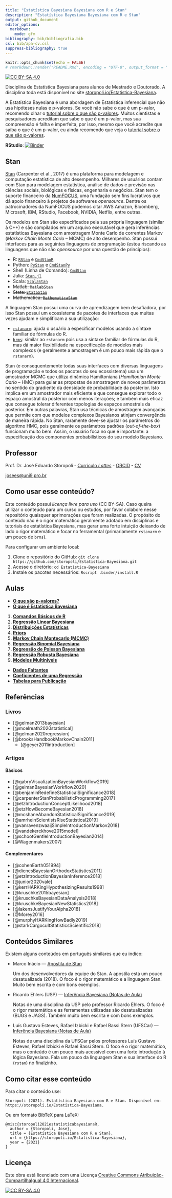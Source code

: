 ```yaml
---
title: "Estatística Bayesiana Bayesiana com R e Stan"
description: "Estatística Bayesiana Bayesiana com R e Stan"
output: github_document
editor_options:
  markdown:
    mode: gfm
bibliography: bib/bibliografia.bib
csl: bib/apa-cv.csl
suppress-bibliography: true
---
```


```r
knitr::opts_chunk$set(echo = FALSE)
# rmarkdown::render("README.Rmd", encoding = "UTF-8", output_format = "github_document")
```

[![CC BY-SA 4.0][cc-by-sa-shield]][cc-by-sa]

Disciplina de Estatística Bayesiana para alunos de Mestrado e Doutorado. A disciplina toda está disponível no site [storopoli.io/Estatistica-Bayesiana](https://storopoli.io/Estatistica-Bayesiana).

A Estatística Bayesiana é uma abordagem de Estatística inferencial que não usa hipóteses nulas e p-valores. Se você não sabe o que é um p-valor, recomendo olhar o [tutorial sobre o que são p-valores](https://storopoli.io/Estatistica-Bayesiana/pvalores.html). Muitos cientistas e pesquisadores acreditam que sabe o que é um p-valor, mas sua compreensão é falha e imperfeita, por isso, mesmo que você acredite que saiba o que é um p-valor, eu ainda recomendo que veja o [tutorial sobre o que são p-valores](https://storopoli.io/Estatistica-Bayesiana/pvalores.html).

**RStudio**: [![Binder](https://mybinder.org/badge_logo.svg)](https://mybinder.org/v2/gh/storopoli/Estatistica-Bayesiana/master?urlpath=rstudio)

## Stan

[Stan](https://mc-stan.org) (Carpenter et al., 2017) é uma plataforma para modelagem e computação estatística de alto desempenho. Milhares de usuários contam com Stan para modelagem estatística, análise de dados e previsão nas ciências sociais, biológicas e físicas, engenharia e negócios. Stan tem o suporte financeiro da [NumFOCUS](https://numfocus.org), uma fundação sem fins lucrativos que dá apoio financeiro à projetos de softwares *opensource*. Dentre os patrocinadores da NumFOCUS podemos citar AWS Amazon, Bloomberg, Microsoft, IBM, RStudio, Facebook, NVIDIA, Netflix, entre outras.

Os modelos em Stan são especificados pela sua própria linguagem (similar à C++) e são compilados em um arquivo executável que gera inferências estatísticas Bayesiana com amostragem Monte Carlo de correntes Markov (*Markov Chain Monte Carlo* -- MCMC) de alto desempenho. Stan possui interfaces para as seguintes linguagens de programação (estou riscando as linguagens que não são *opensource* por uma questão de princípios):

* R: [`RStan`](https://mc-stan.org/users/interfaces/rstan.html) e [`CmdStanR`](https://mc-stan.org/cmdstanr)
* Python: [`PyStan`](https://mc-stan.org/users/interfaces/pystan.html) e [`CmdStanPy`](https://cmdstanpy.readthedocs.io/en/latest/getting_started.html)
* Shell (Linha de Comando): [`CmdStan`](https://mc-stan.org/users/interfaces/cmdstan.html)
* Julia: [`Stan.jl`](https://mc-stan.org/users/interfaces/julia-stan.html)
* Scala: [`ScalaStan`](https://github.com/cibotech/ScalaStan)
* ~~Matlab: [`MatlabStan`](https://mc-stan.org/users/interfaces/matlab-stan.html)~~
* ~~Stata: [`StataStan`](https://mc-stan.org/users/interfaces/stata-stan.html)~~
* ~~Mathematica: [`MathematicaStan`](https://mc-stan.org/users/interfaces/mathematica-stan.html)~~

A linguagem Stan possui uma curva de aprendizagem bem desafiadora, por isso Stan possui um ecossistema de pacotes de interfaces que muitas vezes ajudam e simplificam a sua utilização:

* [`rstanarm`](https://github.com/paul-buerkner/brms): ajuda o usuário a especificar modelos usando a síntaxe familiar de fórmulas do R.
* [`brms`](http://mc-stan.org/rstanarm/): similar ao `rstanarm` pois usa a síntaxe familiar de fórmulas do R, mas dá maior flexibilidade na especificação de modelos mais complexos (e geralmente a amostragem é um pouco mais rápida que o `rstanarm`).

Stan (e consequentemente todas suas interfaces com diversas linguagens de programação e todos os pacotes do seu ecossistema) usa um amostrador MCMC que utiliza dinâmica Hamiltoniana (*Hamiltonian Monte Carlo* -- HMC) para guiar as propostas de amostragem de novos parâmetros no sentido do gradiente da densidade de probabilidade da posterior. Isto implica em um amostrador mais eficiente e que consegue explorar todo o espaço amostral da posterior com menos iterações; e também mais eficaz que consegue tolerar diferentes topologias de espaços amostrais da posterior. Em outras palavras, Stan usa técnicas de amostragem avançadas que permite com que modelos complexos Bayesianos atinjam convergência de maneira rápida. No Stan, raramente deve-se ajustar os parâmetros do algoritmo HMC, pois geralmente os parâmetros padrões (*out-of-the-box*) funcionam muito bem. Assim, o usuário foca no que é importante: a especificação dos componentes probabilísticos do seu modelo Bayesiano.

## Professor

Prof. Dr. José Eduardo Storopoli - [Currículo *Lattes*](http://lattes.cnpq.br/2281909649311607) - [ORCID](https://orcid.org/0000-0002-0559-5176) - [CV](https://storopoli.io)

[josees@uni9.pro.br](mailto:josees@uni9.pro.br)

## Como usar esse conteúdo?

Este conteúdo possui *licença livre para uso* (CC BY-SA). Caso queira utilizar o conteúdo para um curso ou estudos, por favor colabore nesse repositório quaisquer aprimorações que foram realizadas. O propósito do conteúdo não é o rigor matemático geralmente adotado em disciplinas e tutoriais de estatística Bayesiana, mas gerar uma forte intuição deixando de lado o rigor matemático e focar no ferramental (primariamente `rstanarm` e um pouco de `brms`).

Para configurar um ambiente local:

1. Clone o repositório do GitHub: `git clone https://github.com/storopoli/Estatistica-Bayesiana.git`
2. Acesse o diretório: `cd Estatistica-Bayesiana`
3. Instale os pacotes necessários: `Rscript .binder/install.R`

## Aulas

* [**O que são p-valores?**](https://storopoli.io/Estatistica-Bayesiana/pvalores.html)
* [**O que é Estatística Bayesiana**](https://storopoli.io/Estatistica-Bayesiana/0-Estatistica-Bayesiana.html)

1. [**Comandos Básicos de R**](https://storopoli.io/Estatistica-Bayesiana/1-Comandos_Basicos.html)
2. [**Regressão Linear Bayesiana**](https://storopoli.io/Estatistica-Bayesiana/2-Regressao_Linear.html)
3. [**Distribuições Estatísticas**](https://storopoli.io/Estatistica-Bayesiana/3-Distribuicoes_Estatisticas.html)
4. [**Priors**](https://storopoli.io/Estatistica-Bayesiana/4-Priors.html)
5. [**Markov Chain Montecarlo (MCMC)**](https://storopoli.io/Estatistica-Bayesiana/5-MCMC.html)
6. [**Regressão Binomial Bayesiana**](https://storopoli.io/Estatistica-Bayesiana/6-Regressao_Binomial.html)
7. [**Regressão de Poisson Bayesiana**](https://storopoli.io/Estatistica-Bayesiana/7-Regressao_Poisson.html)
8. [**Regressão Robusta Bayesiana**](https://storopoli.io/Estatistica-Bayesiana/8-Regressao_Robusta.html)
9. [**Modelos Multiníveis**](https://storopoli.io/Estatistica-Bayesiana/9-Regressao_Multinivel.html)

* [**Dados Faltantes**](https://storopoli.io/Estatistica-Bayesiana/aux-Dados_Faltantes.html)
* [**Coeficientes de uma Regressão**](https://storopoli.io/Estatistica-Bayesiana/aux-Regressao_Coeficientes.html)
* [**Tabelas para Publicação**](https://storopoli.io/Estatistica-Bayesiana/aux-Tabelas_para_Publicacao.html)

## Referências

### Livros

* [@gelman2013bayesian]
* [@mcelreath2020statistical]
* [@gelman2020regression]
* [@brooksHandbookMarkovChain2011]
  * [@geyer2011introduction]

### Artigos

#### Básicos

* [@gabryVisualizationBayesianWorkflow2019]
* [@gelmanBayesianWorkflow2020]
* [@benjaminRedefineStatisticalSignificance2018]
* [@carpenterStanProbabilisticProgramming2017]
* [@etzIntroductionConceptLikelihood2018]
* [@etzHowBecomeBayesian2018]
* [@mcshaneAbandonStatisticalSignificance2019]
* [@amrheinScientistsRiseStatistical2019]
* [@vanravenzwaaijSimpleIntroductionMarkov2018]
* [@vandekerckhove2015model]
* [@schootGentleIntroductionBayesian2014]
* [@Wagenmakers2007]

#### Complementares

* [@cohenEarth051994]
* [@dienesBayesianOrthodoxStatistics2011]
* [@etzIntroductionBayesianInference2018]
* [@junior2020vale]
* [@kerrHARKingHypothesizingResults1998]
* [@kruschke2015bayesian]
* [@kruschkeBayesianDataAnalysis2018]
* [@kruschkeBayesianNewStatistics2018]
* [@lakensJustifyYourAlpha2018]
* [@Morey2016]
* [@murphyHARKingHowBadly2019]
* [@starkCargocultStatisticsScientific2018]

## Conteúdos Similares

Existem alguns conteúdos em português similares que eu indico:

* Marco Inácio — [Apostila de Stan](https://marcoinacio.com/stan/)

  Um dos desenvolvedores da equipe do Stan. A apostila está um pouco desatualizada (2018). O foco é o rigor matemático e a linguagem Stan. Muito bem escrita e com bons exemplos.
* Ricardo Ehlers (USP) — [Inferência Bayesiana (Notas de Aula)](https://sites.icmc.usp.br/ehlers/bayes/)

  Notas de uma disciplina da USP pelo professor Ricardo Ehlers. O foco é o rigor matemática e as ferramentas utilizadas são desatualizadas (BUGS e JAGS). Também muito bem escrita e com bons exemplos.
* Luís Gustavo Esteves, Rafael Izbicki e Rafael Bassi Stern (UFSCar) — [Inferência Bayesiana (Notas de Aula)](https://github.com/rbstern/bayesian_inference_book)

  Notas de uma disciplina da UFSCar pelos professores Luís Gustavo Esteves, Rafael Izbicki e Rafael Bassi Stern. O foco é o rigor matemático, mas o conteúdo é um pouco mais acessível com uma forte introdução à lógica Bayesiana. Fala um pouco da linguagem Stan e sua interface do R (`rstan`) no finalzinho.

## Como citar esse conteúdo

Para citar o conteúdo use:

```
Storopoli (2021). Estatística Bayesiana com R e Stan. Disponível em: https://storopoli.io/Estatistica-Bayesiana.
```

Ou em formato BibTeX para LaTeX:

```
@misc{storopoli2021estatisticabayesianaR,
  author = {Storopoli, Jose},
  title = {Estatística Bayesiana com R e Stan},
  url = {https://storopoli.io/Estatistica-Bayesiana},
  year = {2021}
}
```

## Licença

Este obra está licenciado com uma Licença
[Creative Commons Atribuição-CompartilhaIgual 4.0 Internacional][cc-by-sa].

[![CC BY-SA 4.0][cc-by-sa-image]][cc-by-sa]

[cc-by-sa]: http://creativecommons.org/licenses/by-sa/4.0/
[cc-by-sa-image]: https://licensebuttons.net/l/by-sa/4.0/88x31.png
[cc-by-sa-shield]: https://img.shields.io/badge/License-CC%20BY--SA%204.0-lightgrey.svg
